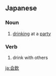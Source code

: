 ==Japanese==
{{ja-kanjitab|かい|いん|yomi=on}}

===Noun===
{{ja-noun|かい.いん}}

# [[drinking]] at a [[party]]

===Verb===
{{ja-verb-suru|かい.いん}}

# drink with others

[[ja:会飲]]